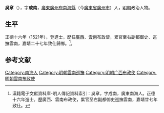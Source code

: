 {{for|西汉学者吴章|吴章 (西汉)}}
{{明清人物信息框
| 姓名 = 吳章
| 原名 =
| 圖片名稱 = 
| 圖片大小 =
| 圖片說明 = 
| 最高職務 = 巡撫雲南都察院右副都御史
| 國家 = 大明 
| 爵位 =
| 籍貫 = [[廣東承宣布政使司|廣東承宣布政使司]][[廣州府|廣州府]][[南海縣|南海縣]]
| 族裔 = 
| 字號 = 字成南
| 諡號 =
| 出生日期 = 生年不詳 
| 出生地點 = 
| 逝世日期 = 卒年不詳
| 逝世地點 =
| 墓葬 =
| 配偶 = 
| 親屬 = 
| 出身 =
* 正德十六年辛巳科進士
| 經歷 =
| 著作 =  
}}

'''吳章'''（{{bd|？||？|catIdx=}}），字'''成南'''，[[廣東承宣布政使司|廣東]][[廣州府|廣州府]][[南海縣|南海縣]]（今[[廣東省|廣東省]][[廣州市|廣州市]]）人，[[明朝|明朝]]政治人物。

== 生平 ==
正德十六年（1521年），登進士，歷任[[廣西|廣西]]、[[雲南|雲南]]布政使，累官至右副都御史、巡撫雲南，嘉靖二十七年致仕歸鄉。<ref>漢籍電子文獻資料庫-明人傳記資料索引：吳章，字成南，廣東南海人。正德十六年進士，歷廣西、雲南布政使，累官至右副都御史巡撫雲南，嘉靖廿七年致仕。</ref>。

==参考文献==
{{reflist}}

{{正德十六年辛巳科殿試金榜}}

{{Authority control}}

{{DEFAULTSORT:Wu吳}}
[[Category:南海人|Category:南海人]]
[[Category:明朝雲南巡撫|Category:明朝雲南巡撫]]
[[Category:明朝广西布政使|Category:明朝广西布政使]]
[[Category:明朝雲南布政使|Category:明朝雲南布政使]]


{{明朝人物小作品}}